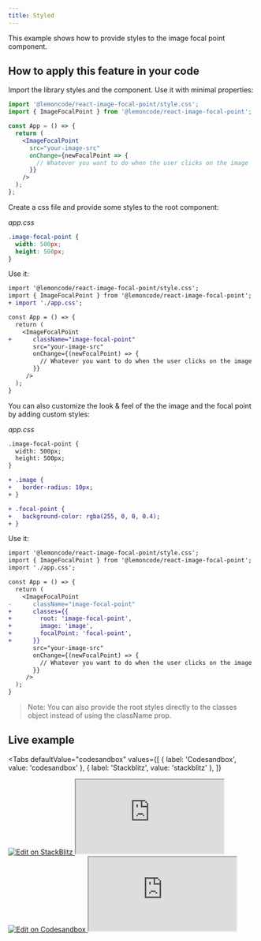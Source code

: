 ```yaml
---
title: Styled
---
```


This example shows how to provide styles to the image focal point component.

## How to apply this feature in your code

Import the library styles and the component. Use it with minimal properties:

```jsx
import '@lemoncode/react-image-focal-point/style.css';
import { ImageFocalPoint } from '@lemoncode/react-image-focal-point';

const App = () => {
  return (
    <ImageFocalPoint
      src="your-image-src"
      onChange={newFocalPoint => {
        // Whatever you want to do when the user clicks on the image
      }}
    />
  );
};
```

Create a css file and provide some styles to the root component:

_app.css_

```css
.image-focal-point {
  width: 500px;
  height: 500px;
}
```

Use it:

```diff
import '@lemoncode/react-image-focal-point/style.css';
import { ImageFocalPoint } from '@lemoncode/react-image-focal-point';
+ import './app.css';

const App = () => {
  return (
    <ImageFocalPoint
+      className="image-focal-point"
       src="your-image-src"
       onChange={(newFocalPoint) => {
         // Whatever you want to do when the user clicks on the image
       }}
     />
  );
}

```

You can also customize the look & feel of the the image and the focal point by adding custom styles:

_app.css_

```diff
.image-focal-point {
  width: 500px;
  height: 500px;
}

+ .image {
+   border-radius: 10px;
+ }

+ .focal-point {
+   background-color: rgba(255, 0, 0, 0.4);
+ }

```

Use it:

```diff
import '@lemoncode/react-image-focal-point/style.css';
import { ImageFocalPoint } from '@lemoncode/react-image-focal-point';
import './app.css';

const App = () => {
  return (
    <ImageFocalPoint
-      className="image-focal-point"
+      classes={{
+        root: 'image-focal-point',
+        image: 'image',
+        focalPoint: 'focal-point',
+      }}
       src="your-image-src"
       onChange={(newFocalPoint) => {
         // Whatever you want to do when the user clicks on the image
       }}
     />
  );
}

```

> Note: You can also provide the root styles directly to the classes object instead of using the className prop.

## Live example


<Tabs
  defaultValue="codesandbox"
  values={[
    { label: 'Codesandbox', value: 'codesandbox' },
    { label: 'Stackblitz', value: 'stackblitz' },
  ]}
>
  <TabItem value="stackblitz">
    <a
      target="_blank"
      href="https://stackblitz.com/github/Lemoncode/react-image-focal-point/tree/main/examples/styled?embed=1&file=src%2Fapp.tsx"
    >
      <img
        src="https://developer.stackblitz.com/img/open_in_stackblitz.svg"
        alt="Edit on StackBlitz"
        title="Edit on StackBlitz"
      />
    </a>
    <iframe
      src="https://stackblitz.com/github/Lemoncode/react-image-focal-point/tree/main/examples/styled?embed=1&file=src%2Fapp.tsx"
      style={{ width: '100%', height: '500px', border: 0, borderRadius: '4px', overflow: 'hidden' }}
    ></iframe>
  </TabItem>
  <TabItem value="codesandbox">
    <a
      target="_blank"
      href="https://codesandbox.io/s/github/Lemoncode/react-image-focal-point/tree/main/examples/styled?file=/src/app.tsx"
    >
      <img
        src="https://codesandbox.io/static/img/play-codesandbox.svg"
        alt="Edit on Codesandbox"
        title="Edit on Codesandbox"
      />
    </a>
    <iframe
      src="https://codesandbox.io/embed/github/Lemoncode/react-image-focal-point/tree/main/examples/styled?fontsize=14&hidenavigation=1&module=%2Fsrc%2Fapp.tsx&theme=dark&view=editor"
      style={{ width: '100%', height: '500px', border: 0, borderRadius: '4px', overflow: 'hidden' }}
      allow="accelerometer; ambient-light-sensor; camera; encrypted-media; geolocation; gyroscope; hid; microphone; midi; payment; usb; vr; xr-spatial-tracking"
      sandbox="allow-forms allow-modals allow-popups allow-presentation allow-same-origin allow-scripts"
    ></iframe>
  </TabItem>
</Tabs>
